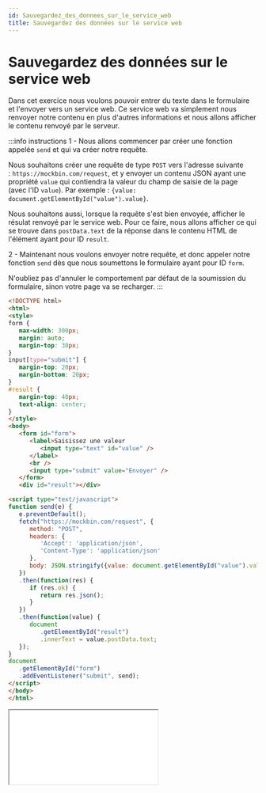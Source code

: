 ```yaml
---
id: Sauvegardez_des_donnees_sur_le_service_web
title: Sauvegardez des données sur le service web
---
```



# Sauvegardez des données sur le service web

Dans cet exercice nous voulons pouvoir entrer du texte dans le formulaire et l'envoyer vers un service web. Ce service web va simplement nous
renvoyer notre contenu en plus d'autres informations et nous allons afficher le contenu renvoyé par le serveur.

:::info instructions
1 - Nous allons commencer par créer une fonction appelée `send` et qui va créer notre requête.

Nous souhaitons créer une requête de type `POST` vers l'adresse suivante : `https://mockbin.com/request`, et y envoyer un contenu JSON ayant
une propriété `value` qui contiendra la valeur du champ de saisie de la page (avec l'ID `value`). Par exemple :
`{value: document.getElementById("value").value}`.

Nous souhaitons aussi, lorsque la requête s'est bien envoyée, afficher le résulat renvoyé par le service web. Pour ce faire, nous allons
afficher ce qui se trouve dans `postData.text` de la réponse dans le contenu HTML de l'élément ayant pour ID `result`.

2 - Maintenant nous voulons envoyer notre requête, et donc appeler notre fonction `send` dès que nous soumettons le formulaire ayant pour ID
`form`.

N'oubliez pas d'annuler le comportement par défaut de la soumission du formulaire, sinon votre page va se recharger.
:::

<nav id="algorithmes-nav">
<div id="algorithmes-nav-code">

```html
<!DOCTYPE html>
<html>
<style>
form {
   max-width: 300px;
   margin: auto;
   margin-top: 30px;
}
input[type="submit"] {
   margin-top: 20px;
   margin-bottom: 20px;
}
#result {
   margin-top: 40px;
   text-align: center;
}
</style>
<body>  
   <form id="form">
      <label>Saisissez une valeur
         <input type="text" id="value" />
      </label>
      <br />
      <input type="submit" value="Envoyer" />
   </form>
   <div id="result"></div>

<script type="text/javascript">
function send(e) {
   e.preventDefault();
   fetch("https://mockbin.com/request", {
      method: "POST",
      headers: {
         'Accept': 'application/json', 
         'Content-Type': 'application/json'
      },
      body: JSON.stringify({value: document.getElementById("value").value})
   })
   .then(function(res) {
      if (res.ok) {
         return res.json();
      }
   })
   .then(function(value) {
      document
         .getElementById("result")
         .innerText = value.postData.text;
   });
}
document
   .getElementById("form")
   .addEventListener("submit", send);
</script>
</body>
</html>
```

</div>
<div id="algorithmes-nav-html">

<iframe src="/Mon_Web_Dev_Wiki/algo/OpenClassrooms/Sauvegardez_des_donnees_sur_le_service_web/index.html"></iframe>

</div>
</nav>
